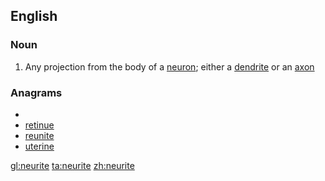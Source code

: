 ==English==

===Noun===
{{wikipedia}}
{{en-noun}}

# {{neuroanatomy}} Any projection from the body of a [[neuron]]; either a [[dendrite]] or an [[axon]]

===Anagrams===
* {{alphagram|eeinrtu}}
* [[retinue#English|retinue]]
* [[reunite#English|reunite]]
* [[uterine#English|uterine]]

[[gl:neurite]]
[[ta:neurite]]
[[zh:neurite]]